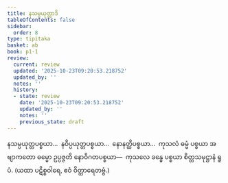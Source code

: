 ```yaml
---
title: နသမ္ပယုတ္တာဒိ
tableOfContents: false
sidebar:
  order: 8
type: tipitaka
basket: ab
book: p1-1
review:
  current: review
  updated: '2025-10-23T09:20:53.218752'
  updated_by: ''
  notes: ''
  history:
  - state: review
    date: '2025-10-23T09:20:53.218752'
    updated_by: ''
    notes: ''
    previous_state: draft
---
```



<ReviewStatus review={frontmatter.review} showDetails={true} />

<HypothesisAnnotation frontmatter={frontmatter} />

<DynamicBreadcrumb />

<Division number="150" book="p1-1" e="ch" v="36" p="48">

<Paragraph number="543" book="p1-1">
နသမ္ပယုတ္တပစ္စယာ…  နဝိပ္ပယုတ္တပစ္စယာ…  နောနတ္ထိပစ္စယာ…  ကုသလံ ဓမ္မံ ပစ္စယာ အဗျာကတော ဓမ္မော ဥပ္ပဇ္ဇတိ နောဝိဂတပစ္စယာ—  ကုသလေ ခန္ဓေ ပစ္စယာ စိတ္တသမုဋ္ဌာနံ ရူပံ.

</Paragraph>
</Division>

<Paragraph number="544" type="center" book="p1-1">
(ယထာ ပဋိစ္စဝါရေ, ဧဝံ ဝိတ္ထာရေတဗ္ဗံ.)
</Paragraph>